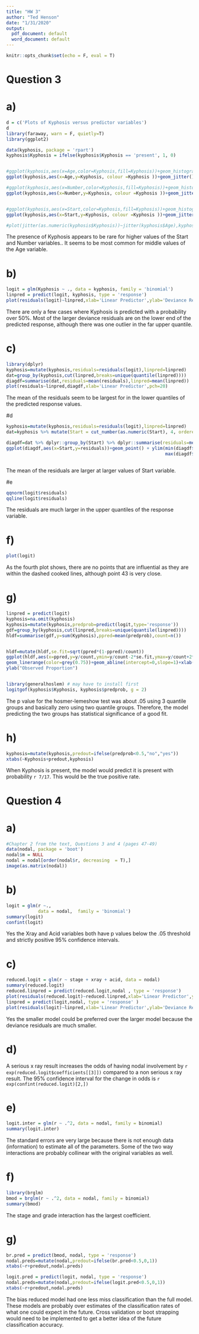 ```yaml
---
title: "HW 3"
author: "Ted Henson"
date: "1/31/2020"
output:
  pdf_document: default
  word_document: default
---
```

```r
knitr::opts_chunk$set(echo = F, eval = T)
```
# Question 3
# a)
```r
d = c('Plots of Kyphosis versus predictor variables')
d
library(faraway, warn = F, quietly=T)
library(ggplot2)
```

```r
data(kyphosis, package = 'rpart')
kyphosis$Kyphosis = ifelse(kyphosis$Kyphosis == 'present', 1, 0)


#ggplot(kyphosis,aes(x=Age,color=Kyphosis,fill=Kyphosis))+geom_histogram(position='dodge',binwidth=1)
ggplot(kyphosis,aes(x=Age,y=Kyphosis, colour =Kyphosis ))+geom_jitter()

#ggplot(kyphosis,aes(x=Number,color=Kyphosis,fill=Kyphosis))+geom_histogram(position='dodge',binwidth=1)
ggplot(kyphosis,aes(x=Number,y=Kyphosis, colour =Kyphosis ))+geom_jitter()


#ggplot(kyphosis,aes(x=Start,color=Kyphosis,fill=Kyphosis))+geom_histogram(position='dodge',binwidth=1)
ggplot(kyphosis,aes(x=Start,y=Kyphosis, colour =Kyphosis ))+geom_jitter()

#plot(jitter(as.numeric(kyphosis$Kyphosis))~jitter(kyphosis$Age),kyphosis,xlab='Age',ylab='Kyphosis',pch='.')


```

The presence of Kyphosis appears to be rare for higher values of the Start and Number variables.. It seems to be most common for middle values of the Age variable.

# b)
```r
logit = glm(Kyphosis ~ ., data = kyphosis, family = 'binomial')
linpred = predict(logit, kyphosis, type = 'response')
plot(residuals(logit)~linpred,xlab='Linear Predictor',ylab='Deviance Residuals')

```
There are only a few cases where Kyphosis is predicted with a probability over 50%. Most of the larger deviance residuals are on the lower end of the predicted response, although there was one outlier in the far upper quantile.

# c) 
```r

library(dplyr)
kyphosis=mutate(kyphosis,residuals=residuals(logit),linpred=linpred)
dat=group_by(kyphosis,cut(linpred,breaks=unique(quantile(linpred))))
diagdf=summarise(dat,residuals=mean(residuals),linpred=mean(linpred))
plot(residuals~linpred,diagdf,xlab='Linear Predictor',pch=20)


```

The mean of the residuals seem to be largest for in the lower quantiles of the predicted response values.
 
#d
```r
kyphosis=mutate(kyphosis,residuals=residuals(logit),linpred=linpred)
dat=kyphosis %>% mutate(Start = cut_number(as.numeric(Start), 4, ordered_result = T))

diagdf=dat %>% dplyr::group_by(Start) %>% dplyr::summarise(residuals=mean(residuals))
ggplot(diagdf,aes(x=Start,y=residuals))+geom_point() + ylim(min(diagdf$residuals),
                                                            max(diagdf$residuals))



```

The mean of the residuals are larger at larger values of Start variable.

#e
```r

qqnorm(logit$residuals)
qqline(logit$residuals)

```

The residuals are much larger in the upper quantiles of the response variable.

# f)
```r
plot(logit)

```

As the fourth plot shows, there are no points that are influential as they are within the dashed cooked lines, although point 43 is very close.

# g)
```r
linpred = predict(logit)
kyphosis=na.omit(kyphosis)
kyphosis=mutate(kyphosis,predprob=predict(logit,type='response'))
gdf=group_by(kyphosis,cut(linpred,breaks=unique(quantile(linpred))))
hldf=summarise(gdf,y=sum(Kyphosis),ppred=mean(predprob),count=n())


hldf=mutate(hldf,se.fit=sqrt(ppred*(1-ppred)/count))
ggplot(hldf,aes(x=ppred,y=y/count,ymin=y/count-2*se.fit,ymax=y/count+2*se.fit))+geom_point()+
geom_linerange(color=grey(0.75))+geom_abline(intercept=0,slope=1)+xlab('Predicted Probability')+
ylab("Observed Proportion")


library(generalhoslem) # may have to install first
logitgof(kyphosis$Kyphosis, kyphosis$predprob, g = 2)

```

The p value for the hosmer-lemeshow test was about .05 using 3 quantile groups and basically zero using two quantile groups. Therefore, the model predicting the two groups has statistical significance of a good fit.

# h)
```r
kyphosis=mutate(kyphosis,predout=ifelse(predprob<0.5,"no","yes"))
xtabs(~Kyphosis+predout,kyphosis)
```

When Kyphosis is present, the model would predict it is present with probability `r 7/17`. This would be the true positive rate.


# Question 4

# a)
```r
#Chapter 2 from the text, Questions 3 and 4 (pages 47-49)
data(nodal, package = 'boot')
nodal$m = NULL
nodal = nodal[order(nodal$r, decreasing  = T),]
image(as.matrix(nodal))
```

# b)
```r
logit = glm(r ~., 
            data = nodal,  family = 'binomial')
summary(logit)
confint(logit)
```

Yes the Xray and Acid variables both have p values below the .05 threshold and strictly positive 95% confidence intervals.

# c)
```r
reduced.logit = glm(r ~ stage + xray + acid, data = nodal)
summary(reduced.logit)
reduced.linpred = predict(reduced.logit,nodal , type = 'response')
plot(residuals(reduced.logit)~reduced.linpred,xlab='Linear Predictor',ylab='Deviance Residuals')
linpred = predict(logit,nodal, type = 'response' )
plot(residuals(logit)~linpred,xlab='Linear Predictor',ylab='Deviance Residuals')
```

Yes the smaller model could be preferred over the larger model because the deviance residuals are much smaller.

# d)
A serious x ray result increases the odds of having nodal involvement by `r exp(reduced.logit$coefficients[[3]])` compared to a non serious x ray result. The 95% confidence interval for the change in odds is `r exp(confint(reduced.logit)[2,])`

# e)
```r
logit.inter = glm(r ~ .^2, data = nodal, family = binomial)
summary(logit.inter)
```

The standard errors are very large because there is not enough data (information) to estimate all of the parameters. Some of the two way interactions are probably collinear with the original variables as well.

# f)
```r
library(brglm)
bmod = brglm(r ~ .^2, data = nodal, family = binomial)
summary(bmod)

```
The stage and grade interaction has the largest coefficient.

# g)
```r
br.pred = predict(bmod, nodal, type = 'response')
nodal.preds=mutate(nodal,predout=ifelse(br.pred<0.5,0,1))
xtabs(~r+predout,nodal.preds)

logit.pred = predict(logit, nodal, type = 'response')
nodal.preds=mutate(nodal,predout=ifelse(logit.pred<0.5,0,1))
xtabs(~r+predout,nodal.preds)

```

The bias reduced model had one less miss classification than the full model. These models are probably over estimates of the classification rates of what one could expect in the future. Cross validation or boot strapping would need to be implemented to get a better idea of the future classification accuracy.
